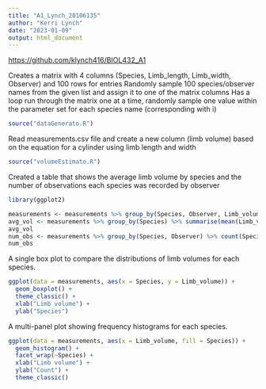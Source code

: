 ```yaml
---
title: "A1_Lynch_20106135"
author: "Kerri Lynch"
date: "2023-01-09"
output: html_document
---
```


<https://github.com/klynch416/BIOL432_A1>

Creates a matrix with 4 columns (Species, Limb_length, Limb_width, Observer) and 100 rows for entries
Randomly sample 100 species/observer names from the given list and assign it to one of the matrix columns
Has a loop run through the matrix one at a time, randomly sample one value within the parameter set for each species name (corresponding with i)

```r

source("dataGenerato.R")

```

Read measurements.csv file and create a new column (limb volume) based on the equation for a cylinder using limb length and width
```r

source("volumeEstimato.R")

```

Created a table that shows the average limb volume by species and the number of observations each species was recorded by observer
```r
library(ggplot2)

measurements <- measurements %>% group_by(Species, Observer, Limb_volume)
avg_vol <- measurements %>% group_by(Species) %>% summarise(mean(Limb_volume))
avg_vol
num_obs <- measurements %>% group_by(Species, Observer) %>% count(Species)
num_obs

```

A single box plot to compare the distributions of limb volumes for each species.
```r
ggplot(data = measurements, aes(x = Species, y = Limb_volume)) +
  geom_boxplot() +
  theme_classic() +
  xlab("Limb volume") +
  ylab("Species")
```

A multi-panel plot showing frequency histograms for each species.
```r
ggplot(data = measurements, aes(x = Limb_volume, fill = Species)) +
  geom_histogram() +
  facet_wrap(~Species) +
  xlab("Limb volume") +
  ylab("Count") +
  theme_classic()

```


